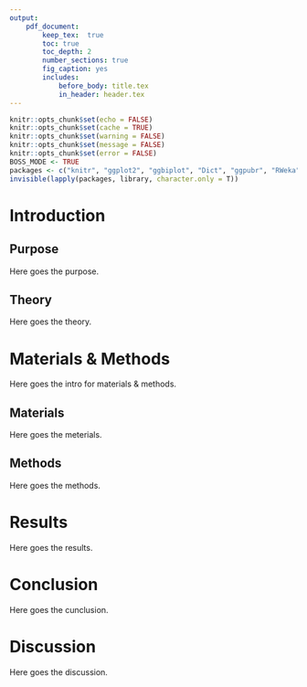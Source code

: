 ```yaml
---
output:
    pdf_document:
        keep_tex:  true
        toc: true
        toc_depth: 2
        number_sections: true
        fig_caption: yes
        includes:
            before_body: title.tex
            in_header: header.tex
---
```

```r
knitr::opts_chunk$set(echo = FALSE)
knitr::opts_chunk$set(cache = TRUE)
knitr::opts_chunk$set(warning = FALSE)
knitr::opts_chunk$set(message = FALSE)
knitr::opts_chunk$set(error = FALSE)
BOSS_MODE <- TRUE
packages <- c("knitr", "ggplot2", "ggbiplot", "Dict", "ggpubr", "RWeka", "dplyr")
invisible(lapply(packages, library, character.only = T))
```

[//]: # (Page 4: Table of Contents)

\newpage

[//]: # (Page 5: Introduction)
\pagenumbering{arabic}

# Introduction
## Purpose
Here goes the purpose.

## Theory
Here goes the theory.

\newpage

[//]: # (Page 6: Materials & Methods)

# Materials & Methods
Here goes the intro for materials & methods.

## Materials
Here goes the meterials.

## Methods
Here goes the methods.

\newpage

[//]: # (Page 6: Results)

# Results
Here goes the results.

\newpage

[//]: # (Page 7: Conclusion)

# Conclusion
Here goes the cunclusion.

\newpage

[//]: # (Page 8: Discussion)

# Discussion
Here goes the discussion.

\newpage